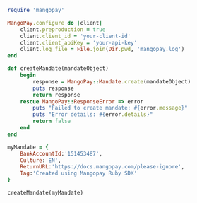   
```ruby Ruby  
require 'mangopay'

MangoPay.configure do |client|
    client.preproduction = true
    client.client_id = 'your-client-id'
    client.client_apiKey = 'your-api-key'
    client.log_file = File.join(Dir.pwd, 'mangopay.log')
end

def createMandate(mandateObject)
    begin
        response = MangoPay::Mandate.create(mandateObject)
        puts response
        return response
    rescue MangoPay::ResponseError => error
        puts "Failed to create mandate: #{error.message}"
        puts "Error details: #{error.details}"
        return false
    end
end

myMandate = {
    BankAccountId:'151453487',
    Culture:'EN',
    ReturnURL:'https://docs.mangopay.com/please-ignore',
    Tag:'Created using Mangopay Ruby SDK'
}

createMandate(myMandate)  
```